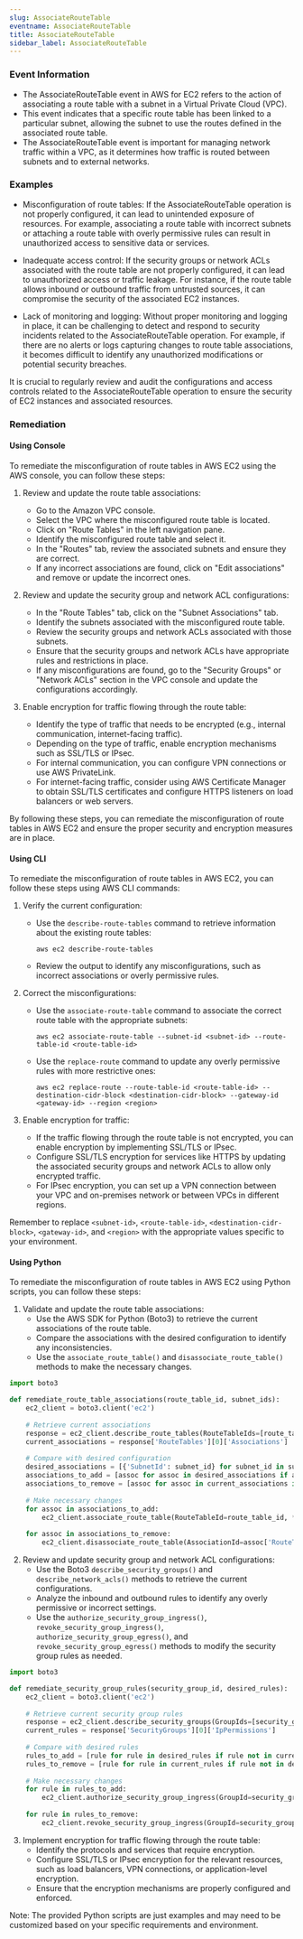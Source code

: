 ```yaml
--- 
slug: AssociateRouteTable
eventname: AssociateRouteTable
title: AssociateRouteTable
sidebar_label: AssociateRouteTable
---
```

                       
### Event Information

- The AssociateRouteTable event in AWS for EC2 refers to the action of associating a route table with a subnet in a Virtual Private Cloud (VPC).
- This event indicates that a specific route table has been linked to a particular subnet, allowing the subnet to use the routes defined in the associated route table.
- The AssociateRouteTable event is important for managing network traffic within a VPC, as it determines how traffic is routed between subnets and to external networks.


### Examples

- Misconfiguration of route tables: If the AssociateRouteTable operation is not properly configured, it can lead to unintended exposure of resources. For example, associating a route table with incorrect subnets or attaching a route table with overly permissive rules can result in unauthorized access to sensitive data or services.

- Inadequate access control: If the security groups or network ACLs associated with the route table are not properly configured, it can lead to unauthorized access or traffic leakage. For instance, if the route table allows inbound or outbound traffic from untrusted sources, it can compromise the security of the associated EC2 instances.

- Lack of monitoring and logging: Without proper monitoring and logging in place, it can be challenging to detect and respond to security incidents related to the AssociateRouteTable operation. For example, if there are no alerts or logs capturing changes to route table associations, it becomes difficult to identify any unauthorized modifications or potential security breaches.

It is crucial to regularly review and audit the configurations and access controls related to the AssociateRouteTable operation to ensure the security of EC2 instances and associated resources.

### Remediation

#### Using Console

To remediate the misconfiguration of route tables in AWS EC2 using the AWS console, you can follow these steps:

1. Review and update the route table associations:
   - Go to the Amazon VPC console.
   - Select the VPC where the misconfigured route table is located.
   - Click on "Route Tables" in the left navigation pane.
   - Identify the misconfigured route table and select it.
   - In the "Routes" tab, review the associated subnets and ensure they are correct.
   - If any incorrect associations are found, click on "Edit associations" and remove or update the incorrect ones.

2. Review and update the security group and network ACL configurations:
   - In the "Route Tables" tab, click on the "Subnet Associations" tab.
   - Identify the subnets associated with the misconfigured route table.
   - Review the security groups and network ACLs associated with those subnets.
   - Ensure that the security groups and network ACLs have appropriate rules and restrictions in place.
   - If any misconfigurations are found, go to the "Security Groups" or "Network ACLs" section in the VPC console and update the configurations accordingly.

3. Enable encryption for traffic flowing through the route table:
   - Identify the type of traffic that needs to be encrypted (e.g., internal communication, internet-facing traffic).
   - Depending on the type of traffic, enable encryption mechanisms such as SSL/TLS or IPsec.
   - For internal communication, you can configure VPN connections or use AWS PrivateLink.
   - For internet-facing traffic, consider using AWS Certificate Manager to obtain SSL/TLS certificates and configure HTTPS listeners on load balancers or web servers.

By following these steps, you can remediate the misconfiguration of route tables in AWS EC2 and ensure the proper security and encryption measures are in place.

#### Using CLI

To remediate the misconfiguration of route tables in AWS EC2, you can follow these steps using AWS CLI commands:

1. Verify the current configuration:
   - Use the `describe-route-tables` command to retrieve information about the existing route tables: 
     ```
     aws ec2 describe-route-tables
     ```
   - Review the output to identify any misconfigurations, such as incorrect associations or overly permissive rules.

2. Correct the misconfigurations:
   - Use the `associate-route-table` command to associate the correct route table with the appropriate subnets:
     ```
     aws ec2 associate-route-table --subnet-id <subnet-id> --route-table-id <route-table-id>
     ```
   - Use the `replace-route` command to update any overly permissive rules with more restrictive ones:
     ```
     aws ec2 replace-route --route-table-id <route-table-id> --destination-cidr-block <destination-cidr-block> --gateway-id <gateway-id> --region <region>
     ```

3. Enable encryption for traffic:
   - If the traffic flowing through the route table is not encrypted, you can enable encryption by implementing SSL/TLS or IPsec.
   - Configure SSL/TLS encryption for services like HTTPS by updating the associated security groups and network ACLs to allow only encrypted traffic.
   - For IPsec encryption, you can set up a VPN connection between your VPC and on-premises network or between VPCs in different regions.

Remember to replace `<subnet-id>`, `<route-table-id>`, `<destination-cidr-block>`, `<gateway-id>`, and `<region>` with the appropriate values specific to your environment.

#### Using Python

To remediate the misconfiguration of route tables in AWS EC2 using Python scripts, you can follow these steps:

1. Validate and update the route table associations:
   - Use the AWS SDK for Python (Boto3) to retrieve the current associations of the route table.
   - Compare the associations with the desired configuration to identify any inconsistencies.
   - Use the `associate_route_table()` and `disassociate_route_table()` methods to make the necessary changes.

```python
import boto3

def remediate_route_table_associations(route_table_id, subnet_ids):
    ec2_client = boto3.client('ec2')
    
    # Retrieve current associations
    response = ec2_client.describe_route_tables(RouteTableIds=[route_table_id])
    current_associations = response['RouteTables'][0]['Associations']
    
    # Compare with desired configuration
    desired_associations = [{'SubnetId': subnet_id} for subnet_id in subnet_ids]
    associations_to_add = [assoc for assoc in desired_associations if assoc not in current_associations]
    associations_to_remove = [assoc for assoc in current_associations if assoc not in desired_associations]
    
    # Make necessary changes
    for assoc in associations_to_add:
        ec2_client.associate_route_table(RouteTableId=route_table_id, **assoc)
    
    for assoc in associations_to_remove:
        ec2_client.disassociate_route_table(AssociationId=assoc['RouteTableAssociationId'])
```

2. Review and update security group and network ACL configurations:
   - Use the Boto3 `describe_security_groups()` and `describe_network_acls()` methods to retrieve the current configurations.
   - Analyze the inbound and outbound rules to identify any overly permissive or incorrect settings.
   - Use the `authorize_security_group_ingress()`, `revoke_security_group_ingress()`, `authorize_security_group_egress()`, and `revoke_security_group_egress()` methods to modify the security group rules as needed.

```python
import boto3

def remediate_security_group_rules(security_group_id, desired_rules):
    ec2_client = boto3.client('ec2')
    
    # Retrieve current security group rules
    response = ec2_client.describe_security_groups(GroupIds=[security_group_id])
    current_rules = response['SecurityGroups'][0]['IpPermissions']
    
    # Compare with desired rules
    rules_to_add = [rule for rule in desired_rules if rule not in current_rules]
    rules_to_remove = [rule for rule in current_rules if rule not in desired_rules]
    
    # Make necessary changes
    for rule in rules_to_add:
        ec2_client.authorize_security_group_ingress(GroupId=security_group_id, IpPermissions=[rule])
    
    for rule in rules_to_remove:
        ec2_client.revoke_security_group_ingress(GroupId=security_group_id, IpPermissions=[rule])
```

3. Implement encryption for traffic flowing through the route table:
   - Identify the protocols and services that require encryption.
   - Configure SSL/TLS or IPsec encryption for the relevant resources, such as load balancers, VPN connections, or application-level encryption.
   - Ensure that the encryption mechanisms are properly configured and enforced.

Note: The provided Python scripts are just examples and may need to be customized based on your specific requirements and environment.


 
